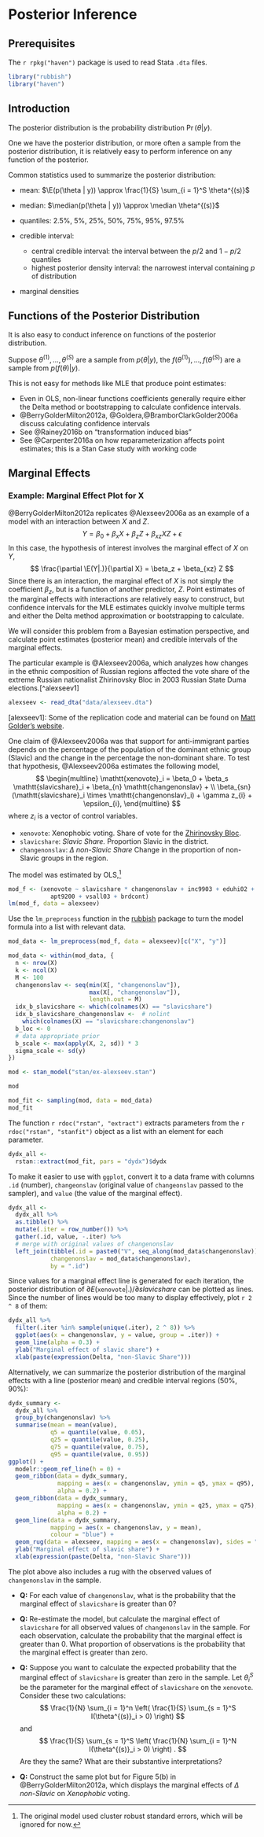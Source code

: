 # Posterior Inference

## Prerequisites

The `r rpkg("haven")` package is used to read Stata `.dta` files.
```r
library("rubbish")
library("haven")
```

## Introduction

The posterior distribution is the probability distribution $\Pr(\theta | y)$.

One we have the posterior distribution, or more often a sample from the posterior
distribution, it is relatively easy to perform inference on any function of the posterior.

Common statistics used to summarize the posterior distribution:

-   mean: $\E(p(\theta | y)) \approx \frac{1}{S} \sum_{i = 1}^S \theta^{(s)}$

-   median: $\median(p(\theta | y)) \approx \median \theta^{(s)}$

-   quantiles: 2.5%, 5%, 25%, 50%, 75%, 95%, 97.5%

-   credible interval:

    -   central credible interval: the interval between the $p/2%$ and $1 - p/2%$ quantiles
    -   highest posterior density interval: the narrowest interval containing $p%$ of distribution

-   marginal densities

## Functions of the Posterior Distribution

It is also easy to conduct inference on functions of the posterior distribution.

Suppose $\theta^{(1)}, \dots, \theta^{(S)}$ are a sample from $p(\theta | y)$, the
$f(\theta^{(1)}), \dots, f(\theta^{(S)})$ are a sample from $p(f(\theta) | y)$.

This is not easy for methods like MLE that produce point estimates:

-   Even in OLS, non-linear functions coefficients generally require either the Delta method or bootstrapping to calculate confidence intervals.
-   @BerryGolderMilton2012a, @Goldera,@BramborClarkGolder2006a discuss calculating confidence intervals
-   See @Rainey2016b on "transformation induced bias"
-   See @Carpenter2016a on how reparameterization affects point estimates; this is a Stan Case study with working code

## Marginal Effects

### Example: Marginal Effect Plot for X

@BerryGolderMilton2012a replicates @Alexseev2006a as an example of a model with an interaction between $X$ and $Z$.
$$
Y = \beta_0 + \beta_x X + \beta_z Z + \beta_{xz} X Z + \epsilon
$$
In this case, the hypothesis of interest involves the marginal effect of $X$ on $Y$,
$$
\frac{\partial \E(Y|.)}{\partial X} = \beta_z + \beta_{xz} Z
$$
Since there is an interaction, the marginal effect of $X$ is not simply
the coefficient $\beta_z$, but is a function of another predictor, $Z$.
Point estimates of the marginal effects with interactions are relatively easy to construct, but confidence intervals for the MLE estimates quickly involve multiple terms and either the Delta method approximation or bootstrapping to calculate.

We will consider this problem from a Bayesian estimation perspective, and calculate point estimates (posterior mean) and credible intervals of the marginal effects.

The particular example is @Alexseev2006a, which analyzes how changes in the ethnic composition of Russian regions affected the vote share of the extreme Russian nationalist Zhirinovsky Bloc in 2003 Russian State Duma elections.[^alexseev1]
```r
alexseev <- read_dta("data/alexseev.dta")
```

[alexseev1]: Some of the replication code and material can be found on [Matt Golder's website](http://mattgolder.com/interactions).

One claim of @Alexseev2006a was that support for anti-immigrant parties depends on the percentage of the population of the dominant ethnic group (Slavic) and the change in the percentage the non-dominant share.
To test that hypothesis, @Alexseev2006a estimates the following model,
$$
\begin{multline}
\mathtt{xenovote}_i = \beta_0 + \beta_s \mathtt{slavicshare}_i +
\beta_{n} \mathtt{changenonslav} + \\
\beta_{sn} (\mathtt{slavicshare}_i \times \mathtt{changenonslav}_i) +
\gamma z_{i} + \epsilon_{i},
\end{multline}
$$
where $z_i$ is a vector of control variables.

-   `xenovote`: Xenophobic voting. Share of vote for the [Zhirinovsky Bloc](https://en.wikipedia.org/wiki/Vladimir_Zhirinovsky).
-   `slavicshare`: *Slavic Share.* Proportion Slavic in the district.
-   `changenonslav`: $\Delta$ *non-Slavic Share* Change in the proportion of non-Slavic groups in the region.

The model was estimated by OLS,[^alexseev2]
```r
mod_f <- (xenovote ~ slavicshare * changenonslav + inc9903 + eduhi02 + unemp02 +
            apt9200 + vsall03 + brdcont)
lm(mod_f, data = alexseev)
```

[^alexseev2]: The original model used cluster robust standard errors, which will be ignored for now.

Use the `lm_preprocess` function in the [rubbish](https://jrnold.github.com/rubbish) package to turn the model formula into a list with relevant data.
```r
mod_data <- lm_preprocess(mod_f, data = alexseev)[c("X", "y")]

mod_data <- within(mod_data, {
  n <- nrow(X)
  k <- ncol(X)
  M <- 100
  changenonslav <- seq(min(X[, "changenonslav"]),
                       max(X[, "changenonslav"]),
                       length.out = M)
  idx_b_slavicshare <- which(colnames(X) == "slavicshare")
  idx_b_slavicshare_changenonslav <-  # nolint
    which(colnames(X) == "slavicshare:changenonslav")
  b_loc <- 0
  # data appropriate prior
  b_scale <- max(apply(X, 2, sd)) * 3
  sigma_scale <- sd(y)
})
```
```r
mod <- stan_model("stan/ex-alexseev.stan")
```
```r
mod
```

```r
mod_fit <- sampling(mod, data = mod_data)
mod_fit
```

The function `r rdoc("rstan", "extract")` extracts parameters from
the `r rdoc("rstan", "stanfit")` object as a list with an element for each parameter.
```r
dydx_all <-
  rstan::extract(mod_fit, pars = "dydx")$dydx
```
To make it easier to use with `ggplot`, convert it to a data frame with columns `.id` (number), `changeonslav` (original value of `changeonslav` passed to the sampler), and `value` (the value of the marginal effect).
```r
dydx_all <-
  dydx_all %>%
  as.tibble() %>%
  mutate(.iter = row_number()) %>%
  gather(.id, value, -.iter) %>%
  # merge with original values of changenonslav
  left_join(tibble(.id = paste0("V", seq_along(mod_data$changenonslav)),
            changenonslav = mod_data$changenonslav),
            by = ".id")
```

Since values for a marginal effect line is generated for each iteration, the posterior distribution of $\partial E(\mathtt{xenovote}|.) / \partial slavicshare$ can be plotted as lines.
Since the number of lines would be too many to display effectively, plot `r 2 ^ 8` of them:
```r
dydx_all %>%
  filter(.iter %in% sample(unique(.iter), 2 ^ 8)) %>%
  ggplot(aes(x = changenonslav, y = value, group = .iter)) +
  geom_line(alpha = 0.3) +
  ylab("Marginal effect of slavic share") +
  xlab(paste(expression(Delta, "non-Slavic Share")))
```

Alternatively, we can summarize the posterior distribution of the marginal effects with a line (posterior mean) and credible interval regions (50%, 90%):
```r
dydx_summary <-
  dydx_all %>%
  group_by(changenonslav) %>%
  summarise(mean = mean(value),
            q5 = quantile(value, 0.05),
            q25 = quantile(value, 0.25),
            q75 = quantile(value, 0.75),
            q95 = quantile(value, 0.95))
ggplot() +
  modelr::geom_ref_line(h = 0) +
  geom_ribbon(data = dydx_summary,
              mapping = aes(x = changenonslav, ymin = q5, ymax = q95),
              alpha = 0.2) +
  geom_ribbon(data = dydx_summary,
              mapping = aes(x = changenonslav, ymin = q25, ymax = q75),
              alpha = 0.2) +
  geom_line(data = dydx_summary,
            mapping = aes(x = changenonslav, y = mean),
            colour = "blue") +
  geom_rug(data = alexseev, mapping = aes(x = changenonslav), sides = "b") +
  ylab("Marginal effect of slavic share") +
  xlab(expression(paste(Delta, "non-Slavic Share")))
```
The plot above also includes a rug with the observed values of `changenonslav` in the sample.

-   **Q:** For each value of `changenonslav`, what is the probability that the
   marginal effect of `slavicshare` is greater than 0?

-   **Q:** Re-estimate the model, but calculate the marginal effect of
    `slavicshare` for all observed values of `changenonslav` in the sample. For
    each observation, calculate the probability that the marginal effect is
    greater than 0. What proportion of observations is the probability that the
    marginal effect is greater than zero.

-   **Q:** Suppose you want to calculate the expected probability that the
    marginal effect of `slavicshare` is greater than zero in the sample.
    Let $\theta^{S}_i$ be the parameter for the marginal effect of `slavicshare`
    on the `xenovote`. Consider these two calculations:
    $$
    \frac{1}{N} \sum_{i = 1}^n \left( \frac{1}{S} \sum_{s = 1}^S I(\theta^{(s)}_i > 0) \right)
    $$
    and
    $$
    \frac{1}{S} \sum_{s = 1}^S \left( \frac{1}{N} \sum_{i = 1}^N I(\theta^{(s)}_i > 0) \right) .
    $$
    Are they the same? What are their substantive interpretations?

-   **Q:** Construct the same plot but for Figure 5(b) in
    @BerryGolderMilton2012a, which displays the marginal effects
    of $\Delta$ *non-Slavic* on *Xenophobic* voting.
